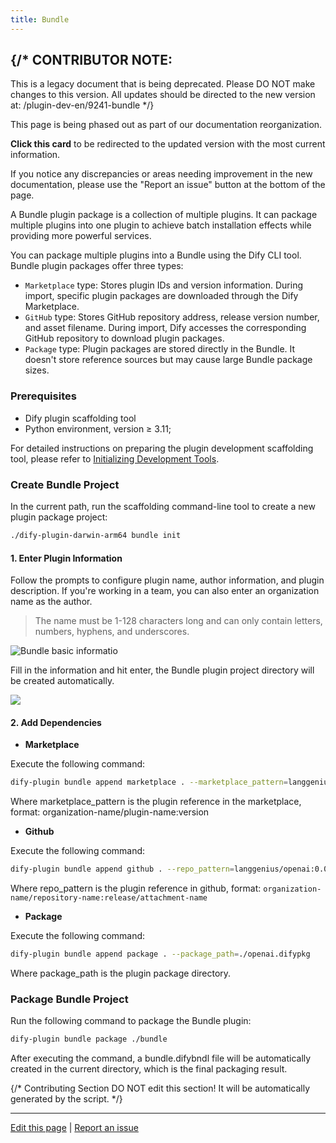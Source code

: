 ```yaml
---
title: Bundle
---
```




{/* 
  CONTRIBUTOR NOTE:
  ----------------
  This is a legacy document that is being deprecated.
  Please DO NOT make changes to this version.
  All updates should be directed to the new version at:
  /plugin-dev-en/9241-bundle
*/}

<Card title="This Documentation is Being Deprecated" icon="circle-exclamation" href="/plugin-dev-en/9241-bundle">
  <p>This page is being phased out as part of our documentation reorganization.</p>
  
  <p><strong>Click this card</strong> to be redirected to the updated version with the most current information.</p>
  
  <p>If you notice any discrepancies or areas needing improvement in the new documentation, please use the "Report an issue" button at the bottom of the page.</p>
</Card>

A Bundle plugin package is a collection of multiple plugins. It can package multiple plugins into one plugin to achieve batch installation effects while providing more powerful services.

You can package multiple plugins into a Bundle using the Dify CLI tool. Bundle plugin packages offer three types:

* `Marketplace` type: Stores plugin IDs and version information. During import, specific plugin packages are downloaded through the Dify Marketplace.
* `GitHub` type: Stores GitHub repository address, release version number, and asset filename. During import, Dify accesses the corresponding GitHub repository to download plugin packages.
* `Package` type: Plugin packages are stored directly in the Bundle. It doesn't store reference sources but may cause large Bundle package sizes.

### **Prerequisites**

* Dify plugin scaffolding tool
* Python environment, version ≥ 3.11;

For detailed instructions on preparing the plugin development scaffolding tool, please refer to [Initializing Development Tools](initialize-development-tools).

### **Create Bundle Project**

In the current path, run the scaffolding command-line tool to create a new plugin package project:

```bash
./dify-plugin-darwin-arm64 bundle init
```

#### **1. Enter Plugin Information**

Follow the prompts to configure plugin name, author information, and plugin description. If you're working in a team, you can also enter an organization name as the author.

> The name must be 1-128 characters long and can only contain letters, numbers, hyphens, and underscores.

![Bundle basic informatio](https://assets-docs.dify.ai/2024/12/03a1c4cdc72213f09523eb1b40832279.png)

Fill in the information and hit enter, the Bundle plugin project directory will be created automatically.

![](https://assets-docs.dify.ai/2024/12/356d1a8201fac3759bf01ee64e79a52b.png)

#### **2. Add Dependencies**

* **Marketplace**

Execute the following command:

```bash
dify-plugin bundle append marketplace . --marketplace_pattern=langgenius/openai:0.0.1
```

Where marketplace\_pattern is the plugin reference in the marketplace, format: organization-name/plugin-name:version

* **Github**

Execute the following command:

```bash
dify-plugin bundle append github . --repo_pattern=langgenius/openai:0.0.1/openai.difypkg
```

Where repo\_pattern is the plugin reference in github, format: `organization-name/repository-name:release/attachment-name`

* **Package**

Execute the following command:

```bash
dify-plugin bundle append package . --package_path=./openai.difypkg
```

Where package\_path is the plugin package directory.

### **Package Bundle Project**

Run the following command to package the Bundle plugin:

```bash
dify-plugin bundle package ./bundle
```

After executing the command, a bundle.difybndl file will be automatically created in the current directory, which is the final packaging result.

{/*
Contributing Section
DO NOT edit this section!
It will be automatically generated by the script.
*/}

---

[Edit this page](https://github.com/langgenius/dify-docs/edit/main/en/plugins/quick-start/develop-plugins/bundle.mdx) | [Report an issue](https://github.com/langgenius/dify-docs/issues/new?title=Documentation%20Issue%3A%20&body=%23%23%20Issue%20Description%0A%3C%21--%20Please%20briefly%20describe%20the%20issue%20you%20found%20--%3E%0A%0A%23%23%20Page%20Link%0Ahttps%3A%2F%2Fgithub.com%2Flanggenius%2Fdify-docs%2Fblob%2Fmain%2Fen/plugins/quick-start/develop-plugins%2Fbundle.mdx%0A%0A%23%23%20Suggested%20Changes%0A%3C%21--%20If%20you%20have%20specific%20suggestions%20for%20changes%2C%20please%20describe%20them%20here%20--%3E%0A%0A%3C%21--%20Thank%20you%20for%20helping%20improve%20our%20documentation%21%20--%3E)

